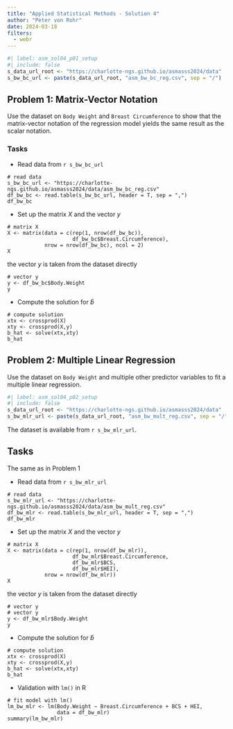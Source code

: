 ```yaml
---
title: "Applied Statistical Methods - Solution 4"
author: "Peter von Rohr"
date: 2024-03-18
filters: 
  - webr
---
```


```r
#| label: asm_sol04_p01_setup
#| include: false
s_data_url_root <- "https://charlotte-ngs.github.io/asmasss2024/data"
s_bw_bc_url <- paste(s_data_url_root, "asm_bw_bc_reg.csv", sep = "/")
```

## Problem 1: Matrix-Vector Notation
Use the dataset on `Body Weight` and `Breast Circumference` to show that the matrix-vector notation of the regression model yields the same result as the scalar notation. 

### Tasks

* Read data from `r s_bw_bc_url`

```webr-r
# read data
s_bw_bc_url <- "https://charlotte-ngs.github.io/asmasss2024/data/asm_bw_bc_reg.csv"
df_bw_bc <- read.table(s_bw_bc_url, header = T, sep = ",")
df_bw_bc
```

* Set up the matrix $X$ and the vector $y$

```webr-r
# matrix X
X <- matrix(data = c(rep(1, nrow(df_bw_bc)), 
                     df_bw_bc$Breast.Circumference), 
            nrow = nrow(df_bw_bc), ncol = 2)
X
```

the vector $y$ is taken from the dataset directly

```webr-r
# vector y
y <- df_bw_bc$Body.Weight
y
```


* Compute the solution for $\hat{b}$

```webr-r
# compute solution
xtx <- crossprod(X)
xty <- crossprod(X,y)
b_hat <- solve(xtx,xty)
b_hat
```


## Problem 2: Multiple Linear Regression
Use the dataset on `Body Weight` and multiple other predictor variables to fit a multiple linear regression. 

```r
#| label: asm_sol04_p02_setup
#| include: false
s_data_url_root <- "https://charlotte-ngs.github.io/asmasss2024/data"
s_bw_mlr_url <- paste(s_data_url_root, "asm_bw_mult_reg.csv", sep = "/")
```

The dataset is available from `r s_bw_mlr_url`. 

## Tasks
The same as in Problem 1


* Read data from `r s_bw_mlr_url`

```webr-r
# read data
s_bw_mlr_url <- "https://charlotte-ngs.github.io/asmasss2024/data/asm_bw_mult_reg.csv"
df_bw_mlr <- read.table(s_bw_mlr_url, header = T, sep = ",")
df_bw_mlr
```

* Set up the matrix $X$ and the vector $y$

```webr-r
# matrix X
X <- matrix(data = c(rep(1, nrow(df_bw_mlr)),
                     df_bw_mlr$Breast.Circumference,
                     df_bw_mlr$BCS,
                     df_bw_mlr$HEI),
            nrow = nrow(df_bw_mlr))
X
```

the vector $y$ is taken from the dataset directly

```webr-r
# vector y
# vector y
y <- df_bw_mlr$Body.Weight
y
```


* Compute the solution for $\hat{b}$

```webr-r
# compute solution
xtx <- crossprod(X)
xty <- crossprod(X,y)
b_hat <- solve(xtx,xty)
b_hat
```


* Validation with `lm()` in R

```webr-r
# fit model with lm()
lm_bw_mlr <- lm(Body.Weight ~ Breast.Circumference + BCS + HEI, 
                data = df_bw_mlr)
summary(lm_bw_mlr)
```


